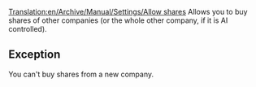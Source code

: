 [[Translation:en/Archive/Manual/Settings/Allow shares]]
Allows you to buy shares of other companies (or the whole other company, if it is AI controlled).

== Exception ==
You can't buy shares from a new company. 

{{en/Stub}}